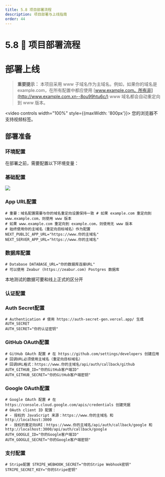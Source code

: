 ```yaml
---
title: 5.8 项目部署流程
description: 项目部署与上线指南
order: 44
---
```


# 5.8 🚀 项目部署流程

# 部署上线

> **重要提示：** 本项目采用 www 子域名作为主域名。例如，如果你的域名是 example.com，在所有配置中都应使用 [www.example.com。所有非](http://www.example.com.xn--8ou99htu6c/) www 域名都会自动重定向到 www 版本。
> 

<video controls width="100%" style={{maxWidth: '800px'}}>
  <source src="https://minio.xiaofeng.show/ai-code/5.8.mp4" type="video/mp4" />
  您的浏览器不支持视频标签。
</video>

## 部署准备

### 环境配置

在部署之前，需要配置以下环境变量：

### 基础配置

![](https://s.web.cafe/aimaker/images/projects/deploy/vercel-env-variables.webp)

### App URL配置

```
# 重要：域名配置需要与你的域名重定向设置保持一致 # 如果 example.com 重定向到 www.example.com，则使用 www 版本
# 如果 www.example.com 重定向到 example.com，则使用无 www 版本
# 始终使用你的主域名（重定向目标域名）作为配置
NEXT_PUBLIC_APP_URL="https://www.你的主域名"
NEXT_SERVER_APP_URL="https://www.你的主域名"
```

### 数据库配置

```
# Database DATABASE_URL="你的数据库连接URL"
# 可以使用 Zeabur (https://zeabur.com) Postgres 数据库
```

本地测试的数据可要和线上正式的区分开

### 认证配置

### Auth Secret配置

```
# Authentication # 使用 https://auth-secret-gen.vercel.app/ 生成 AUTH_SECRET
AUTH_SECRET="你的认证密钥"
```

### GitHub OAuth配置

```
# GitHub OAuth 配置 # 在 https://github.com/settings/developers 创建应用
# 回调URL必须使用主域名（重定向目标域名）
# 回调URL格式：https://www.你的主域名/api/auth/callback/github
AUTH_GITHUB_ID="你的GitHub客户端ID"
AUTH_GITHUB_SECRET="你的GitHub客户端密钥"
```

### Google OAuth配置

```
# Google OAuth 配置 # 在 https://console.cloud.google.com/apis/credentials 创建凭据
# OAuth client ID 配置：
# - 授权的 JavaScript 来源：https://www.你的主域名 和 http://localhost:3000
# - 授权的重定向URI：https://www.你的主域名/api/auth/callback/google 和 http://localhost:3000/api/auth/callback/google
AUTH_GOOGLE_ID="你的Google客户端ID"
AUTH_GOOGLE_SECRET="你的Google客户端密钥"
```

### 支付配置

```
# Stripe配置 STRIPE_WEBHOOK_SECRET="你的Stripe Webhook密钥"
STRIPE_SECRET_KEY="你的Stripe密钥"
``` 